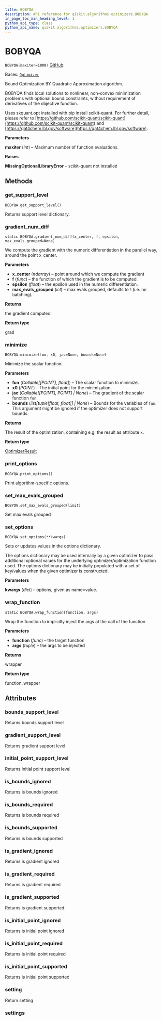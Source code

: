 ```yaml
---
title: BOBYQA
description: API reference for qiskit.algorithms.optimizers.BOBYQA
in_page_toc_min_heading_level: 1
python_api_type: class
python_api_name: qiskit.algorithms.optimizers.BOBYQA
---
```


# BOBYQA

<span id="qiskit.algorithms.optimizers.BOBYQA" />

`BOBYQA(maxiter=1000)` [GitHub](https://github.com/qiskit/qiskit/tree/stable/0.24/qiskit/algorithms/optimizers/bobyqa.py "view source code")

Bases: [`Optimizer`](qiskit.algorithms.optimizers.Optimizer "qiskit.algorithms.optimizers.optimizer.Optimizer")

Bound Optimization BY Quadratic Approximation algorithm.

BOBYQA finds local solutions to nonlinear, non-convex minimization problems with optional bound constraints, without requirement of derivatives of the objective function.

Uses skquant.opt installed with pip install scikit-quant. For further detail, please refer to [https://github.com/scikit-quant/scikit-quant](https://github.com/scikit-quant/scikit-quant) and [https://qat4chem.lbl.gov/software](https://qat4chem.lbl.gov/software).

**Parameters**

**maxiter** (*int*) – Maximum number of function evaluations.

**Raises**

**MissingOptionalLibraryError** – scikit-quant not installed

## Methods

<span id="qiskit-algorithms-optimizers-bobyqa-get-support-level" />

### get\_support\_level

<span id="qiskit.algorithms.optimizers.BOBYQA.get_support_level" />

`BOBYQA.get_support_level()`

Returns support level dictionary.

<span id="qiskit-algorithms-optimizers-bobyqa-gradient-num-diff" />

### gradient\_num\_diff

<span id="qiskit.algorithms.optimizers.BOBYQA.gradient_num_diff" />

`static BOBYQA.gradient_num_diff(x_center, f, epsilon, max_evals_grouped=None)`

We compute the gradient with the numeric differentiation in the parallel way, around the point x\_center.

**Parameters**

*   **x\_center** (*ndarray*) – point around which we compute the gradient
*   **f** (*func*) – the function of which the gradient is to be computed.
*   **epsilon** (*float*) – the epsilon used in the numeric differentiation.
*   **max\_evals\_grouped** (*int*) – max evals grouped, defaults to 1 (i.e. no batching).

**Returns**

the gradient computed

**Return type**

grad

<span id="qiskit-algorithms-optimizers-bobyqa-minimize" />

### minimize

<span id="qiskit.algorithms.optimizers.BOBYQA.minimize" />

`BOBYQA.minimize(fun, x0, jac=None, bounds=None)`

Minimize the scalar function.

**Parameters**

*   **fun** (*Callable\[\[POINT], float]*) – The scalar function to minimize.
*   **x0** (*POINT*) – The initial point for the minimization.
*   **jac** (*Callable\[\[POINT], POINT] | None*) – The gradient of the scalar function `fun`.
*   **bounds** (*list\[tuple\[float, float]] | None*) – Bounds for the variables of `fun`. This argument might be ignored if the optimizer does not support bounds.

**Returns**

The result of the optimization, containing e.g. the result as attribute `x`.

**Return type**

[OptimizerResult](qiskit.algorithms.optimizers.OptimizerResult "qiskit.algorithms.optimizers.OptimizerResult")

<span id="qiskit-algorithms-optimizers-bobyqa-print-options" />

### print\_options

<span id="qiskit.algorithms.optimizers.BOBYQA.print_options" />

`BOBYQA.print_options()`

Print algorithm-specific options.

<span id="qiskit-algorithms-optimizers-bobyqa-set-max-evals-grouped" />

### set\_max\_evals\_grouped

<span id="qiskit.algorithms.optimizers.BOBYQA.set_max_evals_grouped" />

`BOBYQA.set_max_evals_grouped(limit)`

Set max evals grouped

<span id="qiskit-algorithms-optimizers-bobyqa-set-options" />

### set\_options

<span id="qiskit.algorithms.optimizers.BOBYQA.set_options" />

`BOBYQA.set_options(**kwargs)`

Sets or updates values in the options dictionary.

The options dictionary may be used internally by a given optimizer to pass additional optional values for the underlying optimizer/optimization function used. The options dictionary may be initially populated with a set of key/values when the given optimizer is constructed.

**Parameters**

**kwargs** (*dict*) – options, given as name=value.

<span id="qiskit-algorithms-optimizers-bobyqa-wrap-function" />

### wrap\_function

<span id="qiskit.algorithms.optimizers.BOBYQA.wrap_function" />

`static BOBYQA.wrap_function(function, args)`

Wrap the function to implicitly inject the args at the call of the function.

**Parameters**

*   **function** (*func*) – the target function
*   **args** (*tuple*) – the args to be injected

**Returns**

wrapper

**Return type**

function\_wrapper

## Attributes

<span id="qiskit.algorithms.optimizers.BOBYQA.bounds_support_level" />

### bounds\_support\_level

Returns bounds support level

<span id="qiskit.algorithms.optimizers.BOBYQA.gradient_support_level" />

### gradient\_support\_level

Returns gradient support level

<span id="qiskit.algorithms.optimizers.BOBYQA.initial_point_support_level" />

### initial\_point\_support\_level

Returns initial point support level

<span id="qiskit.algorithms.optimizers.BOBYQA.is_bounds_ignored" />

### is\_bounds\_ignored

Returns is bounds ignored

<span id="qiskit.algorithms.optimizers.BOBYQA.is_bounds_required" />

### is\_bounds\_required

Returns is bounds required

<span id="qiskit.algorithms.optimizers.BOBYQA.is_bounds_supported" />

### is\_bounds\_supported

Returns is bounds supported

<span id="qiskit.algorithms.optimizers.BOBYQA.is_gradient_ignored" />

### is\_gradient\_ignored

Returns is gradient ignored

<span id="qiskit.algorithms.optimizers.BOBYQA.is_gradient_required" />

### is\_gradient\_required

Returns is gradient required

<span id="qiskit.algorithms.optimizers.BOBYQA.is_gradient_supported" />

### is\_gradient\_supported

Returns is gradient supported

<span id="qiskit.algorithms.optimizers.BOBYQA.is_initial_point_ignored" />

### is\_initial\_point\_ignored

Returns is initial point ignored

<span id="qiskit.algorithms.optimizers.BOBYQA.is_initial_point_required" />

### is\_initial\_point\_required

Returns is initial point required

<span id="qiskit.algorithms.optimizers.BOBYQA.is_initial_point_supported" />

### is\_initial\_point\_supported

Returns is initial point supported

<span id="qiskit.algorithms.optimizers.BOBYQA.setting" />

### setting

Return setting

<span id="qiskit.algorithms.optimizers.BOBYQA.settings" />

### settings

